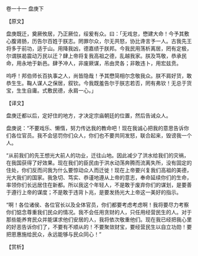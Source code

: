 

卷一十一 盘庚下

【原文】

盘庚既迁，奠厥攸居，乃正厥位，绥爰有众。曰：「无戏怠，懋建大命！今予其敷心腹肾肠，历告尔百姓于朕志。罔罪尔众，尔无共怒，协比谗言予一人。古我先王将多于前功，适于山。用降我凶，德嘉绩于朕邦。今我民用荡析离居，罔有定极，尔谓朕曷震动万民以迁？肆上帝将复我高祖之德，乱越我家。朕及笃敬，恭承民命，用永地于新邑。肆予冲人，非废厥谋，吊由灵各；非敢违卜，用宏兹贲。

呜呼！邦伯师长百执事之人，尚皆隐哉！予其懋简相尔念敬我众。朕不肩好货，敢恭生生。鞠人谋人之保居，叙钦。今我既羞告尔于朕志若否，罔有弗钦！无总于货宝，生生自庸。式敷民德，永肩一心。」

【译文】

盘庚迁都以后，定好住的地方，才决定宗庙朝廷的位置，然后告诫众人。

盘庚说：“不要戏乐、懒惰，努力传达我的教命吧！现在我诚心把我的意思告诉你们各位官员。我不会惩罚你们众人，你们也不要共同发怒，联合起来，毁谤我一个人。

“从前我们的先王想光大前人的功业，迁往山地。因此减少了洪水给我们的灾祸，在我国获得了好效果。现在我们的臣民由于洪水动荡奔腾而流离失所，没有固定的住处，你们反而问我为什么要惊动众人而迁徙！现在上帝要兴复我们高祖的美德，光大我们的国家。我急切、笃实、恭谨地遵从上帝的意志，奉命延续你们的生命，率领你们长远居住在新都。所以我这个年轻人，不是敢于废弃你们的谋划，是要善于遵行上帝的谋度；不是敢于违背卜兆，是要发扬光大上帝这一美好的指示。

“啊！各位诸侯、各位官长以及全体官员，你们都要考虑考虑啊！我将要尽力考察你们惦念尊重我们民众的情况。我不会任用贪财的人，只任用经营民生的人。对于那些能养育民众并能谋求他们安居的人，我将依次敬重他们。现在我已经把我心里的好恶告诉你们了，不要有不顺从的！不要聚敛财宝，要经营民生以自立功勋！要把恩惠施给民众，永远能够与民众同心！”

【赏析】

